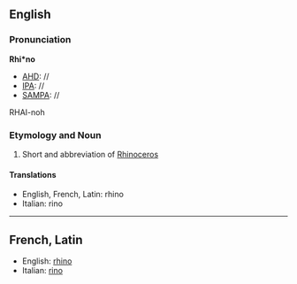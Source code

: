 ==English==
===Pronunciation===
'''Rhi*no'''
*[[AHD]]: //
*[[IPA]]: //
*[[SAMPA]]: //
RHAI-noh

===Etymology and Noun===

#Short and abbreviation of [[Rhinoceros]]
====Translations====
*English, French, Latin: rhino
*Italian: rino
----
==French, Latin==

*English: [[rhino#English|rhino]]
*Italian: [[rino]]